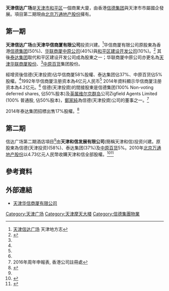 '''天津信达广场'''是[[天津市|天津市]][[和平區_(天津市)|和平区]]一個商業大廈，由香港[[信德集团|信德集团]]與天津市市屬國企發展。項目第二期現由[[北京万通地产股份|北京万通地产股份]]擁有。
==第一期==
'''天津信达广场'''由'''天津华信商厦有限公司'''投资兴建。<ref name=history>[http://www.tjdfz.org.cn/system/2008/10/21/010000054.shtml 天津信达广场] {{Wayback|url=http://www.tjdfz.org.cn/system/2008/10/21/010000054.shtml |date=20161018211727 }}天津地方志</ref>华信商厦有限公司原股東為香港[[信德集团|信德集团]](50%)、[[华联商厦中原公司|华联商厦中原公司]](40%)與[[和平区建设开发公司|和平区建设开发公司]](10%)。<ref name=statecouncil>{{cite web|url=http://www.gov.cn/zhengce/content/2010-12/17/content_4881.htm|title=国务院关于天津华联商厦与香港信德集团、天津立达(集团)公司与泰国正大集团合资经营商场的批复|date=1992-11-11|access-date=2016-10-16|publisher=中國國務院|archive-date=2020-08-23|archive-url=https://web.archive.org/web/20200823121601/http://www.gov.cn/zhengce/content/2010-12/17/content_4881.htm|dead-url=no}}</ref> 其後[[泰达集团|泰达集团]]取代和平区建设开发公司成為股東之一；华联商厦中原公司亦更名為[[天津华联商厦股份|天津华联商厦股份]]、<ref name=history/>[[中原百货|中原百货]]集团股份。

經增资後信德(天津投資)佔华信商厦58%股權、泰达集团佔37%、中原百货佔5%股權。<ref name=tender/>1992年华信商厦注册资本為4亿元人民币<ref name=statecouncil/> 2014年資料顯示华信商厦注册资本為4.2亿元。<ref name=tender/> 信德(天津投資)的間接股東是信德集团(100% Non-voting deferred shares, 佔50%股本)及[[英属维尔京群岛|英属维尔京群岛]]公司Zigfield Agents Limited (100% 普通股, 佔50%股本)，[[鄭家純_(企業家)|鄭家純]]為信德(天津投資)公司的董事之一。<ref>2016年周年申報表, 香港公司註冊處</ref>

2014年泰达集团招標出售17%股權。<ref name=tender>{{cite web|url=http://www.zctouhang.com/newn.php?nid=1247&pid=353|title=股权转让：天津华信商厦有限公司17%股权|date=2014-12-04|access-date=2016-10-16|publisher=北京中诚天下投资顾问有限公司|archive-date=2017-06-28|archive-url=https://web.archive.org/web/20170628104453/http://zctouhang.com/newn.php?nid=1247&pid=353|dead-url=yes}}</ref>

==第二期==
信达广场第二期酒店項目<ref name=history/>由'''天津和信发展有限公司'''(簡稱天津和信)投资兴建。原股東為信德(天津投资)(58%)、泰达集团(37%)及[[中原百货|中原百货]]5%。2010年[[北京万通地产股份|北京万通地产股份]]以4.73亿元人民幣收購天津和信全部股權。<ref>{{Cite web |url=http://finance.ifeng.com/stock/ssgs/20100920/2642055.shtml |title=万通地产4.73亿收购天津和信100%股权 |access-date=2016-10-15 |archive-date=2019-08-12 |archive-url=https://web.archive.org/web/20190812174909/http://finance.ifeng.com/stock/ssgs/20100920/2642055.shtml |dead-url=no }}</ref><ref>{{Cite web |url=http://static.sse.com.cn/disclosure/listedinfo/announcement/c/2010-09-21/600246_20100921_1.pdf |title=北京万通地产股份有限公司董事会公告 |access-date=2016-10-15 |archive-date=2017-01-11 |archive-url=https://web.archive.org/web/20170111144644/http://static.sse.com.cn/disclosure/listedinfo/announcement/c/2010-09-21/600246_20100921_1.pdf |dead-url=no }}</ref>

==參考資料==
<references/>

==外部連結==
* [http://www.centreplaza.com.cn/ 天津华信商厦有限公司] {{Wayback|url=http://www.centreplaza.com.cn/ |date=20180804122655 }}

{{信德集團}}
{{天津摩天大楼}}
{{Authority control}}
[[Category:天津广场|Category:天津广场]]
[[Category:天津摩天大楼|Category:天津摩天大楼]]
[[Category:信德集團物業|Category:信德集團物業]]